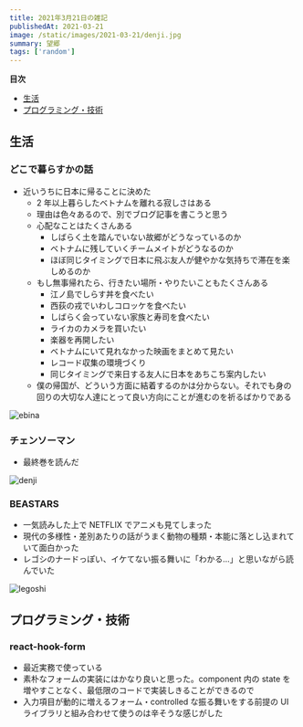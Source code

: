 ```yaml
---
title: 2021年3月21日の雑記
publishedAt: 2021-03-21
image: /static/images/2021-03-21/denji.jpg
summary: 望郷
tags: ['random']
---
```


**目次**

- [生活](#生活)
- [プログラミング・技術](#プログラミング・技術)

## 生活

### どこで暮らすかの話

- 近いうちに日本に帰ることに決めた
  - 2 年以上暮らしたベトナムを離れる寂しさはある
  - 理由は色々あるので、別でブログ記事を書こうと思う
  - 心配なことはたくさんある
    - しばらく土を踏んでいない故郷がどうなっているのか
    - ベトナムに残していくチームメイトがどうなるのか
    - ほぼ同じタイミングで日本に飛ぶ友人が健やかな気持ちで滞在を楽しめるのか
  - もし無事帰れたら、行きたい場所・やりたいこともたくさんある
    - 江ノ島でしらす丼を食べたい
    - 西荻の戎でいわしコロッケを食べたい
    - しばらく会っていない家族と寿司を食べたい
    - ライカのカメラを買いたい
    - 楽器を再開したい
    - ベトナムにいて見れなかった映画をまとめて見たい
    - レコード収集の環境づくり
    - 同じタイミングで来日する友人に日本をあちこち案内したい
  - 僕の帰国が、どういう方面に結着するのかは分からない。それでも身の回りの大切な人達にとって良い方向にことが進むのを祈るばかりである

<Image
  src="/static/images/2021-03-21/ebina.jpg"
  width={488}
  height={752}
  alt="ebina"
/>

### チェンソーマン

- 最終巻を読んだ

<Image
  src="/static/images/2021-03-21/denji.jpg"
  width={640}
  height={653}
  alt="denji"
/>

### BEASTARS

- 一気読みした上で NETFLIX でアニメも見てしまった
- 現代の多様性・差別あたりの話がうまく動物の種類・本能に落とし込まれていて面白かった
- レゴシのナードっぽい、イケてない振る舞いに「わかる...」と思いながら読んでいた

<Image
  src="/static/images/2021-03-21/beastars.jpg"
  width={396}
  height={555}
  alt="legoshi"
/>

## プログラミング・技術

### react-hook-form

- 最近実務で使っている
- 素朴なフォームの実装にはかなり良いと思った。component 内の state を増やすことなく、最低限のコードで実装しきることができるので
- 入力項目が動的に増えるフォーム・controlled な振る舞いをする前提の UI ライブラリと組み合わせて使うのは辛そうな感じがした
